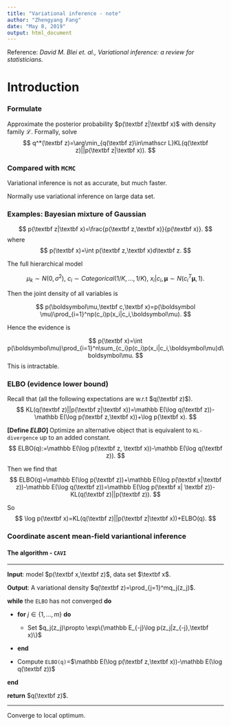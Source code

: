```yaml
---
title: "Variational inference - note"
author: "Zhengyang Fang"
date: "May 8, 2019"
output: html_document
---
```


Reference: *David M. Blei et. al., Variational inference: a review for statisticians.*

# Introduction

### Formulate

Approximate the posterior probability $p(\textbf z|\textbf x)$ with density family $\mathscr L$. Formally, solve
$$
q^*(\textbf z)=\arg\min_{q(\textbf z)\in\mathscr L}KL(q(\textbf z)||p(\textbf z|\textbf x)).
$$

### Compared with `MCMC`

Variational inference is not as accurate, but much faster.

Normally use variational inference on large data set.


### Examples: Bayesian mixture of Gaussian

$$
p(\textbf z|\textbf x)=\frac{p(\textbf z,\textbf x)}{p(\textbf x)}.
$$
where
$$
p(\textbf x)=\int p(\textbf z,\textbf x)d\textbf z.
$$

The full hierarchical model

$$
\mu_k\sim N(0,\sigma^2),~c_i\sim Categorical(1/K,\dots,1/K),~x_i|c_i,\boldsymbol\mu\sim N(c_i^T\boldsymbol\mu,1).
$$

Then the joint density of all variables is

$$
p(\boldsymbol\mu,\textbf c,\textbf x)=p(\boldsymbol \mu)\prod_{i=1}^np(c_i)p(x_i|c_i,\boldsymbol\mu).
$$

Hence the evidence is 

$$
p(\textbf x)=\int p(\boldsymbol\mu)\prod_{i=1}^n\sum_{c_i}p(c_i)p(x_i|c_i,\boldsymbol\mu)d\boldsymbol\mu.
$$
This is intractable.

### ELBO (evidence lower bound)

Recall that (all the following expectations are w.r.t $q(\textbf z)$).
$$
KL(q(\textbf z)||p(\textbf z|\textbf x))=\mathbb E(\log q(\textbf z))-\mathbb E(\log p(\textbf z,\textbf x))+\log p(\textbf x).
$$

**[Define _ELBO_] **
Optimize an alternative object that is equivalent to `KL-divergence` up to an added constant.
$$
ELBO(q):=\mathbb E(\log p(\textbf z, \textbf x))-\mathbb E(\log q(\textbf z)).
$$

Then we find that
$$
ELBO(q)=\mathbb E(\log p(\textbf z))+\mathbb E(\log p(\textbf x|\textbf z))-\mathbb E(\log q(\textbf z))=\mathbb E(\log p(\textbf x| \textbf z))-KL(q(\textbf z)||p(\textbf z)).
$$

So 
$$
\log p(\textbf x)=KL(q(\textbf z)||p(\textbf z|\textbf x))+ELBO(q).
$$


### Coordinate ascent mean-field variantional inference

#### The algorithm - `CAVI`

***

**Input**: model $p(\textbf x,\textbf z)$, data set $\textbf x$.

**Output**: A variational density $q(\textbf z)=\prod_{j=1}^mq_j(z_j)$.

**while** the `ELBO` has not converged **do**
    
*   **for** $j\in\{1,\dots,m\}$ **do**
        
    + Set $q_j(z_j)\propto \exp\{\mathbb E_{-j}\log p(z_j|z_{-j},\textbf x)\}$
        
*   **end**
    
*    Compute `ELBO(q)`=$\mathbb E(\log p(\textbf z,\textbf x))-\mathbb E(\log q(\textbf z))$
    
**end**

**return** $q(\textbf z)$.

***

Converge to local optimum.




